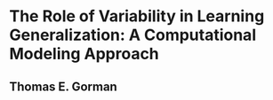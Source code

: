 # The Role of Variability in Learning Generalization: A Computational Modeling Approach

## Thomas E. Gorman